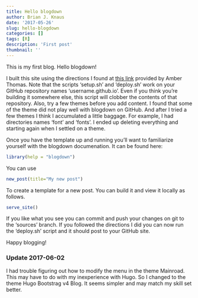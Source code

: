 ```yaml
---
title: Hello blogdown
author: Brian J. Knaus
date: '2017-05-26'
slug: hello-blogdown
categories: []
tags: [R]
description: 'First post'
thumbnail: ''
---
```


This is my first blog. Hello blogdown!


I built this site using the directions I found at [this link](https://proquestionasker.github.io/blog/Making_Site/) provided by Amber Thomas.
Note that the scripts 'setup.sh' and 'deploy.sh' work on your GitHub repository names 'username.github.io'.
Even if you think you're building it somewhere else, this script will clobber the contents of that repository.
Also, try a few themes before you add content.
I found that some of the theme did not play well with blogdown on GitHub.
And after I tried a few themes I think I accumulated a little baggage.
For example, I had directories names 'font' and 'fonts'.
I ended up deleting everything and starting again when I settled on a theme.


Once you have the template up and running you'll want to familiarize yourself with the blogdown documenation.
It can be found here:


```r
library(help = "blogdown")
```


You can use

```r
new_post(title="My new post")
```


To create a template for a new post.
You can build it and view it locally as follows.


```r
serve_site()
```


If you like what you see you can commit and push your changes on git to the 'sources' branch.
If you followed the directions I did you can now run the 'deploy.sh' script and it should post to your GitHub site.

Happy blogging!


### Update 2017-06-02

I had trouble figuring out how to modify the menu in the theme Mainroad.
This may have to do with my inexperience with Hugo.
So I changed to the theme Hugo Bootstrag v4 Blog.
It seems simpler and may match my skill set better.



